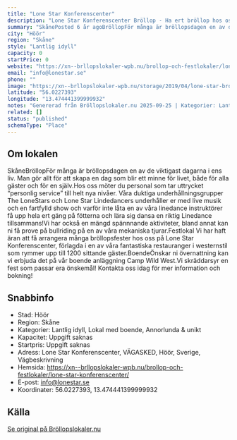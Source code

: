 ```yaml
---
title: "Lone Star Konferenscenter"
description: "Lone Star Konferenscenter Bröllop - Ha ert bröllop hos oss på Lone Star Konferenscenter. Se vår fina Bröllopslokal. Skicka gärna en förfrågan så hjälper vi Er!"
summary: "SkånePosted 6 år agoBröllopFör många är bröllopsdagen en av de viktigast dagarna i ens liv. Man gör allt för att skapa en dag som blir ett minne för livet, både för alla gäster och för en själv.Hos…"
city: "Höör"
region: "Skåne"
style: "Lantlig idyll"
capacity: 0
startPrice: 0
website: "https://xn--brllopslokaler-wpb.nu/brollop-och-festlokaler/lone-star-konferenscenter/"
email: "info@lonestar.se"
phone: ""
image: "https://xn--brllopslokaler-wpb.nu/storage/2019/04/lone-star-brollop-brollopslokal-cowboy-western-4.webp"
latitude: "56.0227393"
longitude: "13.474441399999932"
notes: "Genererad från Bröllopslokaler.nu 2025-09-25 | Kategorier: Lantlig idyll, Lokal med boende, Annorlunda & unikt"
related: []
status: "published"
schemaType: "Place"
---
```


## Om lokalen

SkåneBröllopFör många är bröllopsdagen en av de viktigast dagarna i ens liv. Man gör allt för att skapa en dag som blir ett minne för livet, både för alla gäster och för en själv.Hos oss möter du personal som tar uttrycket “personlig service” till helt nya nivåer. Våra duktiga underhållningsgrupper The LoneStars och Lone Star Lindedancers underhåller er med live musik och en fartfylld show och varför inte låta en av våra linedance instruktörer få upp hela ert gäng på fötterna och lära sig dansa en riktig Linedance tillsammans!Vi har också en mängd spännnande aktiviteter, bland annat kan ni få prove på bullriding på en av våra mekaniska tjurar.Festlokal Vi har haft äran att få arrangera många bröllopsfester hos oss på Lone Star Konferenscenter, förlagda i en av våra fantastiska restauranger i westernstil som rymmer upp till 1200 sittande gäster.BoendeÖnskar ni övernattning kan vi erbjuda det på vår boende anläggning Camp Wild West.Vi skräddarsyr en fest som passar era önskemål! Kontakta oss idag för mer information och bokning!

## Snabbinfo

- Stad: Höör
- Region: Skåne
- Kategorier: Lantlig idyll, Lokal med boende, Annorlunda & unikt
- Kapacitet: Uppgift saknas
- Startpris: Uppgift saknas
- Adress: Lone Star Konferenscenter, VÄGASKED, Höör, Sverige, Vägbeskrivning
- Hemsida: https://xn--brllopslokaler-wpb.nu/brollop-och-festlokaler/lone-star-konferenscenter/
- E-post: info@lonestar.se
- Koordinater: 56.0227393, 13.474441399999932

## Källa

[Se original på Bröllopslokaler.nu](https://xn--brllopslokaler-wpb.nu/brollop-och-festlokaler/lone-star-konferenscenter/)
